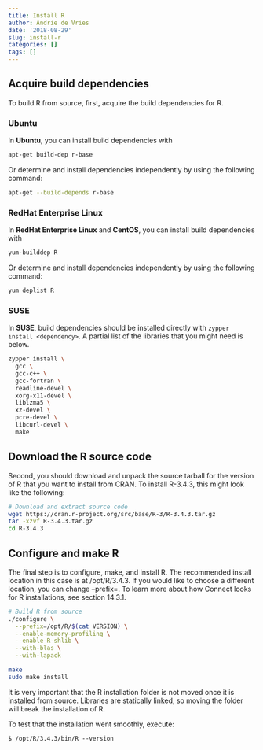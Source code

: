 ```yaml
---
title: Install R
author: Andrie de Vries
date: '2018-08-29'
slug: install-r
categories: []
tags: []
---
```


## Acquire build dependencies

To build R from source, first, acquire the build dependencies for R.


### Ubuntu

In **Ubuntu**, you can install build dependencies with

```sh
apt-get build-dep r-base
```

Or determine and install dependencies independently by using the following command:

```sh
apt-get --build-depends r-base
```

### RedHat Enterprise Linux

In **RedHat Enterprise Linux** and **CentOS**, you can install build dependencies with

```sh
yum-builddep R
```

Or determine and install dependencies independently by using the following command:

```sh
yum deplist R
```


### SUSE

In **SUSE**, build dependencies should be installed directly with `zypper install <dependency>`. A partial list of the libraries that you might need is below.

```sh
zypper install \
  gcc \
  gcc-c++ \
  gcc-fortran \
  readline-devel \
  xorg-x11-devel \
  liblzma5 \
  xz-devel \
  pcre-devel \
  libcurl-devel \
  make
```
  
## Download the R source code
  
Second, you should download and unpack the source tarball for the version of R that you want to install from CRAN. To install R-3.4.3, this might look like the following:

```sh
# Download and extract source code
wget https://cran.r-project.org/src/base/R-3/R-3.4.3.tar.gz
tar -xzvf R-3.4.3.tar.gz
cd R-3.4.3
```

## Configure and make R

The final step is to configure, make, and install R. The recommended install location in this case is at /opt/R/3.4.3. If you would like to choose a different location, you can change --prefix=. To learn more about how Connect looks for R installations, see section 14.3.1.

```sh
# Build R from source
./configure \
  --prefix=/opt/R/$(cat VERSION) \
  --enable-memory-profiling \
  --enable-R-shlib \
  --with-blas \
  --with-lapack

make
sudo make install
```

It is very important that the R installation folder is not moved once it is installed from source. Libraries are statically linked, so moving the folder will break the installation of R.

To test that the installation went smoothly, execute:

```
$ /opt/R/3.4.3/bin/R --version
```

